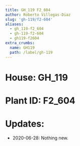 ```yaml
---
title: GH_119 F2_604
author: Roberto Villegas-Diaz
slug: 'gh-119/f2-604'
aliases:
  - gh_119-f2_604
  - gh-119-f2-604
  - gh119-f2604
extra_crumbs:
  name: GH119
  path: /label/gh-119
---
```


# **House**: GH_119
# **Plant ID**: F2_604
# **Updates**: 
 - 2020-06-28: Nothing new.
